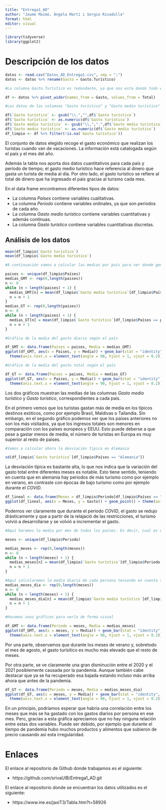```yaml
---
title: "Entrega1_AD"
author: "Jaume Maimó, Àngela Martí i Sergio Rivadulla"
format: html
editor: visual
---
```


```r

library(tidyverse)
library(ggplot2)

```

# Descripción de los datos

```r
datos <- read.csv("Datos_AD_Entrega1.csv", sep = ";")
datos <- datos %>% rename(Gasto = Gasto.Turístico)

#La columna Gasto.Turístico es redundante, ya que nos esta dando todo el rato la misma información. Lo que vamos a hacer es dividir esta información en dos nuevas columnas que contengan el gasto medio y el gasto total; de esta forma se ven los datos más claramente.

df <- datos %>% pivot_wider(names_from = Gasto, values_from = Total)

#Los datos de las columnas "Gasto turístico" y "Gasto medio turístico" nos vienen dados como caracteres, así que hay que modificarlos para que sean números.

df$`Gasto turístico` <- gsub("\\.","",df$`Gasto turístico`)
df$`Gasto turístico` <- as.numeric(df$`Gasto turístico`)
df$`Gasto medio turístico` <- gsub("\\,",".",df$`Gasto medio turístico`)
df$`Gasto medio turístico` <- as.numeric(df$`Gasto medio turístico`)
df_limpio <- df %>% filter(!is.na(`Gasto turístico`))
```

El conjunto de datos elegido recoge el gasto económico que realizan los turistas cuando van de vacaciones. La información está catalogada según el país y el mes del año.

Además la tabla nos aporta dos datos cuantitativos para cada país y período de tiempo; el gasto medio turístico hace referencia al dinero que gasta un turista de media al día. Por otro lado, el gasto turístico se refiere al total de dinero que ha ingresado el país gracias al turismo cada mes.

En el data frame encontramos diferentes tipos de datos:

-   La columna *Países* contiene variables cualitativas.
-   La columna *Periodo* contiene variables ordinales, ya que son periodos de cada año.
-   La columna *Gasto medio turístico* contiene variables cuantitativas y además contínuas.
-   La columna *Gasto turístico* contiene variables cuantitativas discretas.

## Análisis de los datos

```r
mean(df_limpio$`Gasto turístico`)
mean(df_limpio$`Gasto medio turístico`)

#A continuación vamos a calcular las medias por país para ver donde genera más dinero el turismo.

paises <- unique(df_limpio$Países)
medias_GMT <- rep(0,length(paises))
n <- 0
while (n < length(paises) + 1) {
  medias_GMT[n] = mean(df_limpio$`Gasto medio turístico`[df_limpio$Países == paises[n]])
  n = n + 1
}
medias_GT <- rep(0,length(paises))
n <- 0
while (n < length(paises) + 1) {
  medias_GT[n] = mean(df_limpio$`Gasto turístico`[df_limpio$Países == paises[n]])
  n = n + 1
}
```

```r
#Gráfica de la media del gasto diario según el país

df_GMT <- data.frame(Paises = paises, Media = medias_GMT)
ggplot(df_GMT, aes(x = Paises, y = Media)) + geom_bar(stat = "identity", position = "dodge") + 
  theme(axis.text.x = element_text(angle = 90, hjust = 1, vjust = 0.2))
```

```r
#Gráfica de la media del gasto total según el país

df_GT <- data.frame(Paises = paises, Media = medias_GT)
ggplot(df_GT, aes(x = Paises, y = Media)) + geom_bar(stat = "identity", position = "dodge") + 
  theme(axis.text.x = element_text(angle = 90, hjust = 1, vjust = 0.2)) + scale_y_discrete()
```

Los dos gráficos muestran las medias de las columnas *Gasto medio turístico* y *Gasto turístico*, correspondientes a cada país.

En el primero vemos que los turistas gastan más de media en los típicos destinos exóticos, como por ejemplo Brasil, Maldivas o Tailandia. Sin embargo, en el segundo gráfico podemos ver que los países anteriores no son los más visitados, ya que los ingresos totales son menores en comparación con los países europeos y EEUU. Esto puede deberse a que pese a gastar menos de media, el número de turistas en Europa es muy superior al resto de paises.

```r
#Vamos a calcular ahora la desviación típica en Alemania

sd(df_limpio$`Gasto turístico`[df_limpio$Países == "Alemania"])

```

La desviación típica es bastante alta, lo que nos indica que la variación del gasto total entre diferentes meses es notable. Esto tiene sentido, teniendo en cuenta que en alemania hay periodos de más turismo como por ejemplo en verano, en contraste con épocas de bajo turismo como por ejemplo durante el *COVID*.

```r

df_lineal <- data.frame(Meses = df_limpio$Periodo[df_limpio$Países == "Alemania"]  , Gasto = df_limpio$`Gasto turístico`[df_limpio$Países == "Alemania"])
ggplot(df_lineal, aes(x = Meses, y = Gasto)) + geom_point() + theme(axis.text.x = element_text(angle = 90, hjust = 1, vjust = 0.2)) + scale_y_discrete()
```

Podemos ver claramente que durante el periodo *COVID*, el gasto se redujo drásticamente y que a partir de la relajació de las restricciones, el turismo volvió a desarrollarse y se volvió a incrementar el gasto.

```r

#Aquí haremos la media por mes de todos los países. Es decir, cual es el gasto medio del mes de enero.

meses <- unique(df_limpio$Periodo)

medias_meses <- rep(0,length(meses))
n <- 0
while (n < length(meses) + 1) {
  medias_meses[n] = mean(df_limpio$`Gasto turístico`[df_limpio$Periodo == meses[n]])
  n = n + 1
}

#Aquí calcularemos la media diaria de cada persona teniendo en cuenta todos los países respecto de cada mes
medias_meses_dia <- rep(0,length(meses))
n <- 0
while (n < length(meses) + 1) {
  medias_meses_dia[n] = mean(df_limpio$`Gasto medio turístico`[df_limpio$Periodo == meses[n]])
  n = n + 1
}

#Hacemos unos gráficos para verlo de forma visual

df_GMT <- data.frame(Periodo = meses, Media = medias_meses)
ggplot(df_GMT, aes(x = meses, y = Media)) + geom_bar(stat = "identity", position = "dodge") + 
  theme(axis.text.x = element_text(angle = 90, hjust = 1, vjust = 0.2)) + scale_y_discrete()
```

Por una parte, observamos que durante los meses de verano y, sobretodo el mes de agosto, el gasto turísitico es mucho más elevado que el resto de meses.

Por otra parte, se ve claramente una gran disminución entre el 2020 y el 2021 posiblemente causada por la pandemia. Aunque también cabe destacar que ya se ha recuperado esa bajada estando incluso más arriba ahora que antes de la pandemia.

```r
df_GT <- data.frame(Periodo = meses, Media = medias_meses_dia)
ggplot(df_GT, aes(x = meses, y = Media)) + geom_bar(stat = "identity", position = "dodge") + 
  theme(axis.text.x = element_text(angle = 90, hjust = 1, vjust = 0.2))
```

En un principio, podríamos esperar que habría una correlación entre los meses que más se ha gastado con los gastos diarios por persona en ese mes. Pero, gracias a esta gráfica apreciamos que no hay ninguna relación entre estas dos variables. Puede ser debido, por ejemplo que durante el tiempo de pandemia hubo muchos productos y alimentos que subieron de precio causando así esta irregularidad.

# Enlaces

El enlace al repositorio de Github donde trabajamos es el siguiente:

-   https://github.com/srivaUIB/Entrega1_AD.git

El enlace al repositorio donde se encuentran los datos utilizados es el siguiente:

-   https://www.ine.es/jaxiT3/Tabla.htm?t=58926
